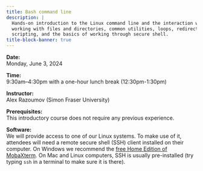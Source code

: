```yaml
---
title: Bash command line
description: |
  Hands-on introduction to the Linux command line and the interaction with a remote server. We will cover
  working with files and directories, common utilities, loops, redirections, wild cards, functions and
  scripting, and the basics of working through secure shell.
title-block-banner: true
---
```


:::{.topdef}

**Date:** \
Monday, June 3, 2024

**Time:** \
9:30am–4:30pm with a one-hour lunch break (12:30pm-1:30pm)

**Instructor:** \
Alex Razoumov (Simon Fraser University)

**Prerequisites:** \
This introductory course does not require any previous experience.

**Software:** \
We will provide access to one of our Linux systems. To make use of it, attendees will need a remote secure shell (SSH) client installed on their computer. On Windows we recommend the [free Home Edition of MobaXterm](https://mobaxterm.mobatek.net/download.html). On Mac and Linux computers, SSH is usually pre-installed (try typing `ssh` in a terminal to make sure it is there).

:::

<!-- <br> -->
<!-- Course notes can be found [here](https://wgpages.netlify.app/bash-in-summer). -->

